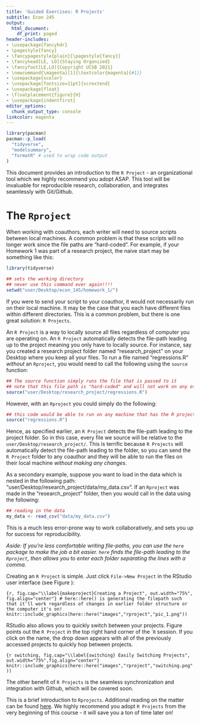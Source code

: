 ```yaml
---
title: 'Guided Exercises: R Projects'
subtitle: Econ 245
output:
  html_document:
    df_print: paged
header-includes:
- \usepackage{fancyhdr}
- \pagestyle{fancy}
- \fancypagestyle{plain}{\pagestyle{fancy}}
- \fancyhead[LE, LO]{Staying Organized}
- \fancyfoot[LE,LO]{Copyright UCSB 2021}
- \newcommand{\magenta}[1]{\textcolor{magenta}{#1}}
- \usepackage{xcolor}
- \usepackage[fontsize=11pt]{scrextend}
- \usepackage{float}
- \floatplacement{figure}{H}
- \usepackage{indentfirst}
editor_options:
  chunk_output_type: console
linkcolor: magenta
---
```


```r

library(pacman)
pacman::p_load(
  "tidyverse",
  "modelsummary",
  "formatR" # used to wrap code output
)

```

This document provides an introduction to the `R Project` - an organizational tool which we highly recommend you adopt ASAP. This tool will be invaluable for reproducible research, collaboration, and integrates seamlessly with Git/Github. 

# The `Rproject`

When working with coauthors, each writer will need to source scripts between local machines. A common problem is that these scripts will no longer work since the file paths are "hard-coded". For example, if your Homework 1 was part of a research project, the naive start may be something like this:

```r
library(tidyverse)

## sets the working directory
## never use this command ever again!!!!
setwd("user/Desktop/econ_145/homework_1/")

```

If you were to send your script to your coauthor, it would not necessarily run on their local machine. It may be the case that you each have different files within different directories. This is a common problem, but there is one great solution: `R Projects`.

An `R Project` is a way to locally source all files regardless of computer you are operating on. An `R Project` automatically detects the file-path leading up to the project meaning you only have to locally source. For instance, say you created a research project folder named "research_project" on your Desktop where you keep all your files. To run a file named "regressions.R" *without* an `Rproject`, you would need to call the following using the `source` function:

```r
## The source function simply runs the file that is passed to it
## note that this file path is "hard-coded" and will not work on any other machine than the one it was created on
source("user/Desktop/research_project/regressions.R")
```

However, with an `Rproject` you could simply do the following:

```r
## this code would be able to run on any machine that has the R project
source("regressions.R")
```

Hence, as specified earlier, an `R Project` detects the file-path leading to the project folder. So in this case, every file we source will be relative to the `user/Desktop/research_project/`. This is terrific because `R Projects` will automatically detect the file-path leading to the folder, so you can send the `R Project` folder to any coauthor and they will be able to run the files on their local machine *without making any changes*. 

As a secondary example, suppose you want to load in the data which is nested in the following path: "user/Desktop/research_project/data/my_data.csv". If an `Rproject` was made in the "research_project" folder, then you would call in the data using the following:

```r
## reading in the data 
my_data <- read_csv("data/my_data.csv")
```

This is a much less error-prone way to work collaboratively, and sets you up for success for reproducibility. 

*Aside: If you're less comfortable writing file-paths, you can use the `here` package to make the job a bit easier. `here` finds the file-path leading to the `Rproject`, then allows you to enter each folder separating the lines with a comma.*

Creating an `R Project` is simple. Just click `File->New Project` in the RStudio user interface (see Figure \ref{makeproject}):

```{r, fig.cap="\\label{makeproject}Creating a Project", out.width="75%", fig.align="center"}
# here::here() is generating the filepath such that it'll work regardless of changes in earlier folder structure or the computer it's on!
knitr::include_graphics(here::here("images","rproject","pic_1.png"))
```

RStudio also allows you to quickly switch between your projects. Figure \ref{switching} points out the `R Project` in the top right hand corner of the ``R` session. If you click on the name, the drop down appears with all of the previously accessed projects to quickly hop between projects.

```{r switching, fig.cap="\\label{switching} Easily Switching Projects", out.width="75%",fig.align="center"}
knitr::include_graphics(here::here("images","rproject","switching.png"))
```

The other benefit of `R Projects` is the seamless synchronization and integration with Github, which will be covered soon.

This is a brief introduction to `Rprojects`. Additional reading on the matter can be found [here](https://www.r-bloggers.com/2020/01/rstudio-projects-and-working-directories-a-beginners-guide/). We highly recommend you adopt `R Projects` from the very beginning of this course - it will save you a ton of time later on!